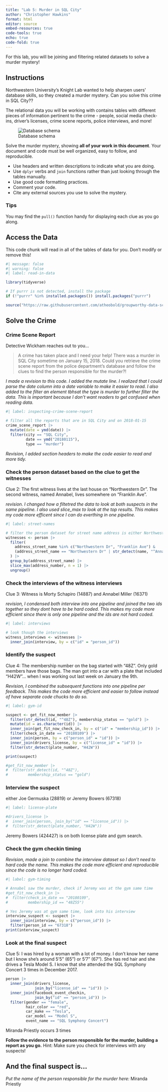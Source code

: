 ```yaml
---
title: "Lab 5: Murder in SQL City"
author: "Christopher Hawkins"
format: html
editor: source
embed-resources: true
code-tools: true
echo: true
code-fold: true
---
```


For this lab, you will be joining and filtering related datasets to solve a murder mystery!

## Instructions

Northwestern University's Knight Lab wanted to help sharpen users' database skills, so they created a murder mystery. Can you solve this crime in SQL City??

The relational data you will be working with contains tables with different pieces of information pertinent to the crime - people, social media check-ins, driver's licenses, crime scene reports, police interviews, and more!

![Database schema](https://mystery.knightlab.com/schema.png)

Solve the murder mystery, showing **all of your work in this document**. Your document and code must be well organized, easy to follow, and reproducible.

+ Use headers and written descriptions to indicate what you are doing.
+ Use `dplyr` verbs and `join` functions rather than just looking through the tables manually.
+ Use good code formatting practices.
+ Comment your code.
+ Cite any external sources you use to solve the mystery.

### Tips 

You may find the `pull()` function handy for displaying each clue as you go along.


## Access the Data

This code chunk will read in all of the tables of data for you. Don't modify or remove this!

```r
#| message: false
#| warning: false
#| label: read-in-data

library(tidyverse)

# If purrr is not detected, install the package
if (!"purrr" %in% installed.packages()) install.packages("purrr")

source("https://raw.githubusercontent.com/atheobold/groupworthy-data-science/main/labs/instructions/lab-5-setup.R")
```

## Solve the Crime

### Crime Scene Report

Detective Wickham reaches out to you...

> A crime has taken place and I need your help! There was a murder in SQL City sometime on January 15, 2018. Could you retrieve the crime scene report from the police department’s database and follow the clues to find the person responsible for the murder?!

*I made a revision to this code. I added the mutate line. I realized that I could parse the date column into a date variable to make it easier to read. I also added to the filter an element tbhsat the type is murder to further filter the data. This is important because I don't want readers to get confused when reading data.*
```r
#| label: inspecting-crime-scene-report

# filter all the reports that are in SQL City and on 2018-01-15
crime_scene_report |>
  mutate(date = ymd(date)) |>
  filter(city == "SQL City",
         date == ymd("20180115"),
         type == "murder")

```

*Revision, I added section headers to make the code easier to read and more tidy.*

### Check the person dataset based on the clue to get the witnesses

Clue 2: The first witness lives at the last house on "Northwestern Dr". The second witness, named Annabel, lives somewhere on "Franklin Ave".

*revision. I changed how a filtetred the data to look at both suspects in the same pipeline. I also used slice_max to look at the top results. This makes my code more efficent since I can do everthing in one pipeline.*
```r
#| label: street-names

# filter the person dataset for street name address is either Northwestern Dr or Franklin Ave
witnesses <- person |>
  filter(
    address_street_name %in% c("Northwestern Dr", "Franklin Ave") & 
    (address_street_name == "Northwestern Dr" | str_detect(name, "^Annabel\\b"))
  ) |>
  group_by(address_street_name) |>
  slice_max(address_number, n = 1) |>
  ungroup()

```

### Check the interviews of the witness interviews

Clue 3: Witness is  Morty Schapiro (14887) and Annabel Miller (16371)

*revision, I condensed both interview into one pipeline and joined the two ids together so they dont have to be hard coded. This makes my code more efficient since there is only one pipeline and the ids are not hard coded.*
```r
#| label: interviews

# look though the interviews
witness_interviews <- witnesses |>
  inner_join(interview, by = c("id" = "person_id"))
```

### Identify the suspect

Clue 4: The membership number on the bag started with "48Z". Only gold members have those bags. The man got into a car with a plate that included "H42W"... when I was working out last week on January the 9th.

*Revision, I combined the subsequent functions into one pipeline per feedback. This makes the code more efficient and easier to follow instead of have separate code chucks to do so.*
```r
#| label: gym-id

suspect <- get_fit_now_member |>
  filter(str_detect(id, "^48Z"), membership_status == "gold") |>
  mutate(id = as.character(id)) |>
  inner_join(get_fit_now_check_in, by = c("id" = "membership_id")) |>
  filter(check_in_date == "20180109") |>
  inner_join(person, by = c("person_id" = "id")) |>
  inner_join(drivers_license, by = c("license_id" = "id")) |>
  filter(str_detect(plate_number, "H42W"))

print(suspect)

#get_fit_now_member |>
#  filter(str_detect(id, "^48Z"),
#         membership_status == "gold")
```

### Interview the suspect

either Joe Germuska (28819) or Jeremy Bowers (67318)

```r
#| label: license-plate

#drivers_license |>
#  inner_join(person, join_by("id" == "license_id")) |>
#  filter(str_detect(plate_number, "H42W"))
```

Jeremy Bowers (424427) is on both license plate and gym search.

### Check the gym checkin timing

*Revision, made a join to combine the interview dataset so I don't need to hard code the name. This makes the code more efficient and reproducible since the code is no longer hard coded.*
```r
#| label: gym-timing

# Annabel saw the murder, check if Jeremy was at the gym same time
#get_fit_now_check_in |>
#  filter(check_in_date == "20180109",
#         membership_id == "48Z55")

# Yes Jeremy was at gym same time, look into his interview
interview_suspect <- suspect |>
  inner_join(interview, by = c("person_id")) |>
  filter(person_id == "67318")
print(interview_suspect)
```

### Look at the final suspect

Clue 5: I was hired by a woman with a lot of money. I don't know her name but I know she's around 5'5" (65") or 5'7" (67"). She has red hair and she drives a Tesla Model S. I know that she attended the SQL Symphony Concert 3 times in December 2017.

```r
person |>
  inner_join(drivers_license,
             join_by("license_id" == "id")) |>
  inner_join(facebook_event_checkin,
             join_by("id" == "person_id")) |>
  filter(gender == "female",
         hair_color == "red",
         car_make == "Tesla",
         car_model == "Model S",
         event_name == "SQL Symphony Concert")
```

Miranda Priestly occurs 3 times

**Follow the evidence to the person responsible for the murder, building a report as you go.**
Hint: Make sure you check for interviews with any suspects!


## And the final suspect is...

*Put the name of the person responsible for the murder here:*
Miranda Priestly